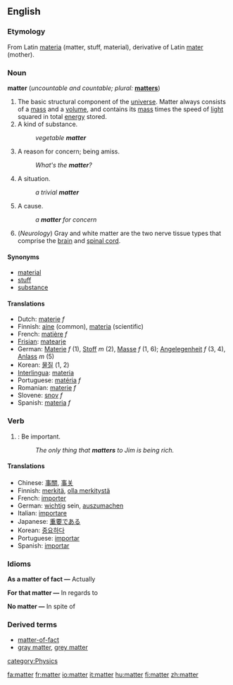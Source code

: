 ==English==

===Etymology===
From Latin [[materia]] (matter, stuff, material), derivative of Latin [[mater]] (mother).

===Noun===
'''matter''' (''uncountable and countable; plural:'' '''[[matters]]''')

# The basic structural component of the [[universe]].  Matter always consists of a [[mass]] and a [[volume]], and contains its [[mass]] times the speed of [[light]] squared in total [[energy]] stored.
# A kind of substance.
#:''vegetable '''matter'''''
# A reason for concern; being amiss.
#:''What's the '''matter'''?''
# A situation.
#:''a trivial '''matter'''''
# A cause.
#:''a '''matter''' for concern''
# (''Neurology'') Gray and white matter are the two nerve tissue types that comprise the [[brain]] and [[spinal cord]].

====Synonyms====
*[[material]]
*[[stuff]]
*[[substance]]

====Translations====
*Dutch: [[materie]] ''f''
*Finnish: [[aine]] (common), [[materia]] (scientific)
*French: [[matière]] ''f''
*[[Frisian]]: [[matearje]]
*German: [[Materie]] ''f'' (1), [[Stoff]] ''m'' (2), [[Masse]] ''f'' (1, 6); [[Angelegenheit]] ''f'' (3, 4), [[Anlass]] ''m'' (5)
*Korean: [[물질]] (1, 2)
*[[Interlingua]]: [[materia]]
*Portuguese: [[matéria]] ''f''
*Romanian: [[materie]] ''f''
*Slovene: [[snov]] ''f''
*Spanish: [[materia]] ''f''

===Verb===
{{en-infl-reg-consonant|matter||}}

# {{intransitive}}: Be important.
#:''The only thing that '''matters''' to Jim is being rich.''

====Translations====
*Chinese: [[事關]], [[事关]]
*Finnish: [[merkitä]], [[olla merkitystä]]
*French: [[importer]]
*German: [[wichtig]] sein, [[auszumachen]]
*Italian: [[importare]]
*Japanese: [[重要]]である
*Korean: [[중요]]하다
*Portuguese: [[importar]]
*Spanish: [[importar]]

<!-- these sections seem to relate to the noun section, not this verb section -->

===Idioms===
'''As a matter of fact &mdash;''' Actually

'''For that matter &mdash;''' In regards to

'''No matter &mdash;''' In spite of

===Derived terms===
*[[matter-of-fact]]
*[[gray matter]], [[grey matter]]

[[category:Physics]]

[[fa:matter]]
[[fr:matter]]
[[io:matter]]
[[it:matter]]
[[hu:matter]]
[[fi:matter]]
[[zh:matter]]